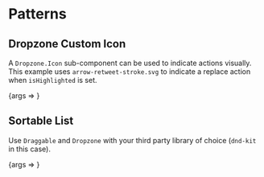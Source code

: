 
<Meta title="Packages/Drag-Drop/[patterns]" component={Dropzone} />

# Patterns

## Dropzone Custom Icon

A `Dropzone.Icon` sub-component can be used to indicate actions visually. This example
uses `arrow-retweet-stroke.svg` to indicate a replace action when `isHighlighted` is set.

<Canvas>
  <Story
    name="DropzoneCustomIcon"
    args={{ isHighlighted: false, messageLabel: 'Message' }}
    argTypes={{
      messageLabel: {
        name: 'children',
        control: { type: 'text' },
        table: { category: 'Story' }
      },
      isHighlighted: { control: { type: 'boolean' }, table: { category: 'Story' } }
    }}
  >
    {args => <DropzoneCustomIconStory {...args} />}
  </Story>
</Canvas>

## Sortable List

Use `Draggable` and `Dropzone` with your third party library of choice (`dnd-kit`
in this case).

<Canvas>
  <Story
    name="SortableList"
    args={{ columns }}
    argTypes={{
      columns: {
        control: { type: 'object' },
        table: { category: 'Story' }
      }
    }}
  >
    {args => <SortableListStory {...args} />}
  </Story>
</Canvas>
